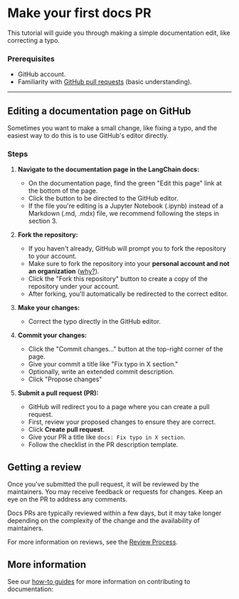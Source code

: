 # Make your first docs PR

This tutorial will guide you through making a simple documentation edit, like correcting a typo.

### **Prerequisites**
- GitHub account.
- Familiarity with [GitHub pull requests](https://docs.github.com/en/pull-requests/collaborating-with-pull-requests/proposing-changes-to-your-work-with-pull-requests/about-pull-requests) (basic understanding).

---

## Editing a documentation page on GitHub

Sometimes you want to make a small change, like fixing a typo, and the easiest way to do this is to use GitHub's editor directly.

### **Steps**

1. **Navigate to the documentation page in the LangChain docs:**
   - On the documentation page, find the green "Edit this page" link at the bottom of the page.
   - Click the button to be directed to the GitHub editor.
   - If the file you're editing is a Jupyter Notebook (.ipynb) instead of a Markdown (.md, .mdx)
        file, we recommend following the steps in section 3.

2. **Fork the repository:**
   - If you haven't already, GitHub will prompt you to fork the repository to your account.
   - Make sure to fork the repository into your **personal account and not an organization** ([why?](../reference/faq.mdx#how-do-i-allow-maintainers-to-edit-my-pr)).
   - Click the "Fork this repository" button to create a copy of the repository under your account.
   - After forking, you'll automatically be redirected to the correct editor.

3. **Make your changes:**
   - Correct the typo directly in the GitHub editor.

4. **Commit your changes:**
   - Click the "Commit changes..." button at the top-right corner of the page.
   - Give your commit a title like "Fix typo in X section."
   - Optionally, write an extended commit description.
   - Click "Propose changes"

5. **Submit a pull request (PR):**
   - GitHub will redirect you to a page where you can create a pull request.
   - First, review your proposed changes to ensure they are correct.
   - Click **Create pull request**.
   - Give your PR a title like `docs: Fix typo in X section`.
   - Follow the checklist in the PR description template.

## Getting a review

Once you've submitted the pull request, it will be reviewed by the maintainers. You may receive feedback or requests for changes. Keep an eye on the PR to address any comments.

Docs PRs are typically reviewed within a few days, but it may take longer depending on the complexity of the change and the availability of maintainers.

For more information on reviews, see the [Review Process](../reference/review_process.mdx).

## More information

See our [how-to guides](../how_to/documentation/index.mdx) for more information on contributing to documentation:
